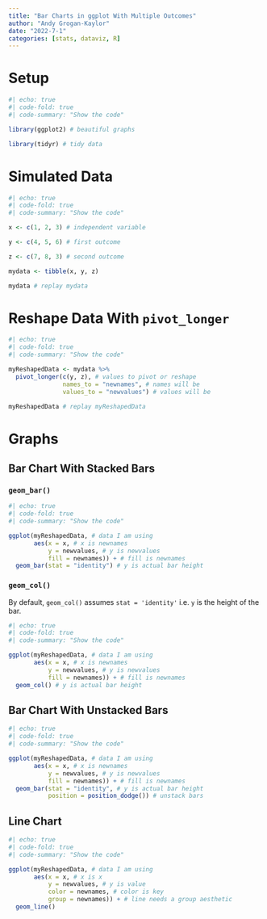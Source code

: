 ```yaml
---
title: "Bar Charts in ggplot With Multiple Outcomes"
author: "Andy Grogan-Kaylor"
date: "2022-7-1"
categories: [stats, dataviz, R]
---
```


# Setup

```r
#| echo: true
#| code-fold: true
#| code-summary: "Show the code"

library(ggplot2) # beautiful graphs

library(tidyr) # tidy data

```

# Simulated Data

```r
#| echo: true
#| code-fold: true
#| code-summary: "Show the code"

x <- c(1, 2, 3) # independent variable

y <- c(4, 5, 6) # first outcome

z <- c(7, 8, 3) # second outcome

mydata <- tibble(x, y, z)

mydata # replay mydata

```

# Reshape Data With `pivot_longer`

```r
#| echo: true
#| code-fold: true
#| code-summary: "Show the code"

myReshapedData <- mydata %>% 
  pivot_longer(c(y, z), # values to pivot or reshape
               names_to = "newnames", # names will be
               values_to = "newvalues") # values will be

myReshapedData # replay myReshapedData

```

# Graphs

## Bar Chart With Stacked Bars

### `geom_bar()`

```r
#| echo: true
#| code-fold: true
#| code-summary: "Show the code"

ggplot(myReshapedData, # data I am using
       aes(x = x, # x is newnames
           y = newvalues, # y is newvalues
           fill = newnames)) + # fill is newnames
  geom_bar(stat = "identity") # y is actual bar height

```

### `geom_col()`

By default, `geom_col()` assumes `stat = 'identity'` i.e. `y` is the height of the bar.

```r
#| echo: true
#| code-fold: true
#| code-summary: "Show the code"

ggplot(myReshapedData, # data I am using
       aes(x = x, # x is newnames
           y = newvalues, # y is newvalues
           fill = newnames)) + # fill is newnames
  geom_col() # y is actual bar height

```


## Bar Chart With Unstacked Bars

```r
#| echo: true
#| code-fold: true
#| code-summary: "Show the code"

ggplot(myReshapedData, # data I am using
       aes(x = x, # x is newnames
           y = newvalues, # y is newvalues
           fill = newnames)) + # fill is newnames
  geom_bar(stat = "identity", # y is actual bar height
           position = position_dodge()) # unstack bars

```

## Line Chart

```r
#| echo: true
#| code-fold: true
#| code-summary: "Show the code"

ggplot(myReshapedData, # data I am using
       aes(x = x, # x is x
           y = newvalues, # y is value
           color = newnames, # color is key
           group = newnames)) + # line needs a group aesthetic
  geom_line()

```














